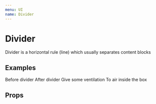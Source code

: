 ```yaml
---
menu: UI
name: Divider
---
```



# Divider

Divider is a horizontal rule (line) which usually separates content blocks

## Examples

<Playground>
  <Paper bgColor="primary" style={{ padding: 8 }}>
    Before divider
  </Paper>
  <Divider verticalSpace="16px" />
  <Paper bgColor="primary" style={{ padding: 8 }}>
    After divider
  </Paper>
  <Divider invisible />
  <List bgColor="color5">
    <ListItem>Give some ventilation</ListItem>
    <Divider horizontalSpace="16px" />
    <ListItem>To air inside the box</ListItem>
  </List>
</Playground>

## Props

<Props of={Divider} />
